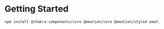 # Getting Started

```sh
npm install @chakra-components/core @emotion/core @emotion/styled emotion-theming
```
